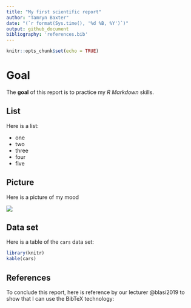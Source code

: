 ```yaml
---
title: "My first scientific report"
author: "Tamryn Baxter"
date: "(`r format(Sys.time(), '%d %B, %Y')`)"
output: github_document
bibliography: 'references.bib'
---
```


```r
knitr::opts_chunk$set(echo = TRUE)
```

# Goal
The **goal** of this report is to practice my *R Markdown* skills. 

## List
Here is a list:

* one
* two
* three
* four
* five

## Picture
Here is a picture of my mood

![](https://64.media.tumblr.com/c91efb2f878c6a48ce4ee043c8e73837/tumblr_pboqa2jSfV1r2amcuo1_500.jpg)

## Data set
Here is a table of the `cars` data set:

```r
library(knitr)
kable(cars)
```
## References
To conclude this report, here is reference by our lecturer @blasi2019 to show that I can use the BibTeX technology: